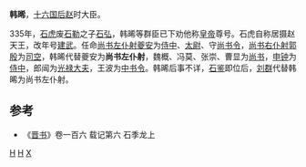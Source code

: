 {{for|东汉末年刘表的部下韩晞|韩晞 (东汉)}}
'''韩晞'''，[[十六国|十六国]][[后赵|后赵]]时大臣。

335年，[[石虎|石虎]]废[[石勒|石勒]]之子[[石弘|石弘]]，韩晞等群臣已下劝他称[[皇帝|皇帝]]尊号。石虎自称居摄赵天王，改年号[[建武_(后赵)|建武]]。任命[[尚书左仆射|尚书左仆射]][[夔安|夔安]]为[[侍中|侍中]]、[[太尉|太尉]]、守[[尚书令|尚书令]]，[[尚书右仆射|尚书右仆射]][[郭殷|郭殷]]为[[司空|司空]]，韩晞代替夔安为'''尚书左仆射'''，魏概、冯莫、张崇、曹显为[[尚书|尚书]]，[[申钟|申钟]]为[[侍中|侍中]]，郎闿为[[光禄大夫|光禄大夫]]，王波为[[中书令|中书令]]。韩晞后事不详，[[石鉴|石鉴]]即位后，[[刘群_(十六国)|刘群]]代替韩晞为尚书左仆射。
==参考==
*《[[晋书|晋书]]》卷一百六 载记第六 石季龙上
{{reflist}}
[[Category:后赵官员|H]]
[[Category:尚书左仆射|H]]
[[Category:韩姓|X]]